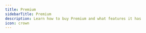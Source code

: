 ---
title: Premium
sidebarTitle: Premium
description: Learn how to buy Premium and what features it has
icon: crown
---

<script dangerouslySetInnerHTML={{
  __html: `
    (function() {
      let isToggling = false;
      
      document.addEventListener('click', function(e) {
        const summary = e.target.closest('summary');
        if (summary && !isToggling) {
          const clickedAccordion = summary.parentElement;
          const wasOpen = clickedAccordion.hasAttribute('open');
          
          isToggling = true;
          
          if (!wasOpen) {
            const allAccordions = document.querySelectorAll('details[open]');
            allAccordions.forEach(accordion => {
              if (accordion !== clickedAccordion) {
                accordion.removeAttribute('open');
              }
            });
          }
          
          requestAnimationFrame(() => {
            isToggling = false;
          });
        }
      });
    })();
  `
}} />

<div className="mobile-only">
<Card title="Buy Premium" icon="circle-1" href="../guides/premium#how-to-buy-premium-on-haunt-gg" horizontal>
Learn how to buy premium on haunt.gg
</Card>

<Card title="Payment Methods" icon="circle-2" href="../guides/premium#payment-methods" horizontal>
Check out the available payment methods.
</Card>

<Card title="Premium Features" icon="circle-3" href="../guides/premium#premium-features" horizontal>
Check out all premium features.
</Card>
</div>

## How to buy Premium on haunt.gg

<Steps>
    <Step title="Go to the pricing page">
        Head over to [haunt.gg/pricing](https://haunt.gg/pricing)
    </Step>
    <Step title="Click on the Buy Button">
        Then click on the button: "Get Lifetime Premium"
    </Step>
    <Step title="Pick your payment method">
        Then pick your preferred payment method
    </Step>
</Steps>

---

## Payment Methods

<Tabs>
    <Tab title="Stripe">
        - You can choose the following payment methods via Stripe: Credit/Debit Card, Google Pay, EPS-Transfer (Bank Transfer), Klarna, Apple Pay, Giropay
    </Tab>
    <Tab title="Cryptocurrencies">
        - You can choose the following Cryptocurrencies via Cryptomus: USDT, BTC, LTC, ETH, XMR, POL, BNB, USDC, SOL
    </Tab>
    <Tab title="PayPal">
        - You can use PayPal to pay through our trusted Point of Sale software, Paddle
    </Tab>
</Tabs>

---

## Premium Features

<AccordionGroup>
<Accordion title="Alias">
You can create an **alias username** as a second username.  
You can choose whether the alias should redirect to your main profile link.  

For example:  
If your main username is **adrian** and your alias is **a**:  
- With redirect **enabled**, going to **haunt.gg/a** will redirect to **haunt.gg/adrian**  
- With redirect **disabled**, **haunt.gg/a** will stay on the alias link and not redirect to your main username link  


<Frame>
    ![Alias Premium](../images/alias-premium.png)
</Frame>


</Accordion>

<Accordion title="Profile Metadata">
You can set your **Discord Embed**, **Tab Title**, and **Favicon** with Profile Metadata.  

<Frame>
    ![Profile Metadata](../images/profile-metadata-premium.png)
</Frame>

<Frame>
    ![Metadata Visibility](../images/profile-metadata-visibility.png)
</Frame>

### Metadata Preview (Discord)

<Frame>
    ![Profile Metadata Discord](../images/profile-metadata-discord-premium.png)
</Frame>
</Accordion>

<Accordion title="Typewriter Descriptions">
You can add multiple descriptions to display on your Bio with a **Typewriter effect**.  

<Frame>
    ![Typewriter Descriptions](../images/typewriter-descriptions-premium.png)
</Frame>

### Typewriter Effect Preview

<Frame>
    ![Typewriter Descriptions Website](../images/typewriter-description-premium-website.gif)
</Frame>
</Accordion>

<Accordion title="Cursor Effects">
You can add a **custom cursor effect** that follows your mouse on your Bio.  

<Frame>
    ![Cursor Effects](../images/cursor-effects-premium.png)
</Frame>

### Cursor Effect Preview

<Frame>
    ![Cursor Effects Website](../images/cursor-effects-premium-website.gif)
</Frame>
</Accordion>

<Accordion title="Font Settings">
You can change the **font** for your Bio page (including your name and description).  

<Frame>
    ![Font Settings](../images/font-settings-premium.png)
</Frame>

### Font Preview

<Frame>
    ![Font Settings Website](../images/font-settings-premium-website.png)
</Frame>
</Accordion>

<Accordion title="Profile Animation">
You can add a **custom animation** to your Bio page.  

<Frame>
    ![Profile Animation](../images/profile-animation-premium.png)
</Frame>

### Profile Animation Preview

<Frame>
    ![Profile Animation Website](../images/profile-animation-premium-website.gif)
</Frame>
</Accordion>

<Accordion title="Profile Enter Animation">
You can add a **custom enter animation** to your Bio page.  

<Frame>
    ![Profile Enter Animation](../images/profile-enter-animation.png)
</Frame>

### Profile Enter Animation Preview

<Frame>
    ![Profile Enter Animation Preview](../images/profile-enter-animation-example.gif)
</Frame>
</Accordion>

<Accordion title="Username Cooldown">
Premium removes the **username cooldown**, letting you change your username anytime.  

<Frame>
    ![Username Cooldown](../images/username.png)
</Frame>
</Accordion>

<Accordion title="Customizable Border Options">
You can customize your border’s **animations**.  

<Frame>
    ![Customizable Border Options](../images/border_animations.png)
</Frame>

### Animated Border Preview

<Frame>
    ![Customizable Border Options Website](../images/border_animation.gif)
</Frame>
</Accordion>

<Accordion title="Custom Fonts">
You can upload and use **custom fonts** on your Bio page (including your name and description).  

<Frame>
    ![Custom Fonts](../images/custom_fonts.png)
</Frame>
</Accordion>
</AccordionGroup>

---

## How do I get the premium rank on Discord?

<Note>
     You can learn more about how to link your rank to Discord in this guide: [Discord Connection](/guides/discord)
</Note>

